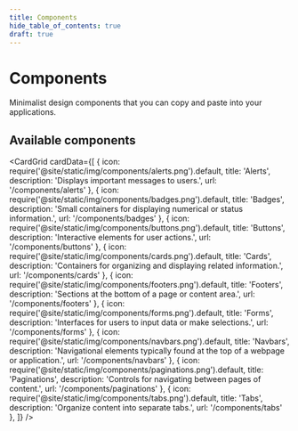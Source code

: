 ```yaml
---
title: Components
hide_table_of_contents: true
draft: true
---
```



# Components

Minimalist design components that you can copy and paste into your applications.

## Available components

<CardGrid
 cardData={[
    {
      icon: require('@site/static/img/components/alerts.png').default,
      title: 'Alerts',
      description: 'Displays important messages to users.',
      url: '/components/alerts'
    },
    {
      icon: require('@site/static/img/components/badges.png').default,
      title: 'Badges',
      description: 'Small containers for displaying numerical or status information.',
      url: '/components/badges'
    },
    {
      icon: require('@site/static/img/components/buttons.png').default,
      title: 'Buttons',
      description: 'Interactive elements for user actions.',
      url: '/components/buttons'
    },
    {
      icon: require('@site/static/img/components/cards.png').default,
      title: 'Cards',
      description: 'Containers for organizing and displaying related information.',
      url: '/components/cards'
    },
    {
      icon: require('@site/static/img/components/footers.png').default,
      title: 'Footers',
      description: 'Sections at the bottom of a page or content area.',
      url: '/components/footers'
    },
    {
      icon: require('@site/static/img/components/forms.png').default,
      title: 'Forms',
      description: 'Interfaces for users to input data or make selections.',
      url: '/components/forms'
    },
    {
      icon: require('@site/static/img/components/navbars.png').default,
      title: 'Navbars',
      description: 'Navigational elements typically found at the top of a webpage or application.',
      url: '/components/navbars'
    },
    {
      icon: require('@site/static/img/components/paginations.png').default,
      title: 'Paginations',
      description: 'Controls for navigating between pages of content.',
      url: '/components/paginations'
    },
    {
      icon: require('@site/static/img/components/tabs.png').default,
      title: 'Tabs',
      description: 'Organize content into separate tabs.',
      url: '/components/tabs'
    },
 ]}
/>